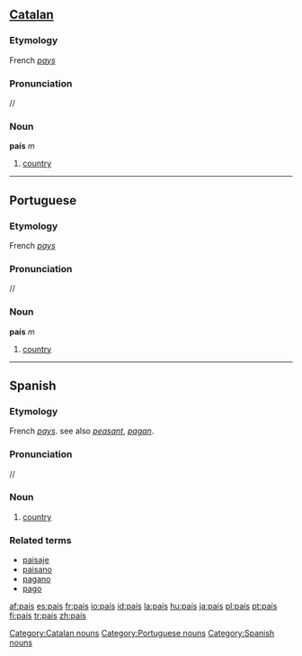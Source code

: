 {{see|pais}}
==[[Catalan]]==

===Etymology===
French ''[[pays]]''

===Pronunciation===
/{{IPAchar|paˈis}}/

===Noun===
'''país''' ''m''

# [[country]]

[[Category:Catalan nouns]]

----

==Portuguese==

===Etymology===
French ''[[pays]]''

===Pronunciation===
/{{IPAchar|paˈis}}/

===Noun===
'''país''' ''m''

# [[country]]

[[Category:Portuguese nouns]]

----

==Spanish==

===Etymology===
French ''[[pays]]''. see also ''[[peasant]]'', ''[[pagan]]''.

===Pronunciation===
/{{IPAchar|paˈis}}/

===Noun===
{{es-noun-m|pl=países}}

# [[country]]

===Related terms===
*[[paisaje]]
*[[paisano]]
*[[pagano]]
*[[pago]]

[[Category:Spanish nouns]]

[[af:país]]
[[es:país]]
[[fr:país]]
[[io:país]]
[[id:país]]
[[la:país]]
[[hu:país]]
[[ja:país]]
[[pl:país]]
[[pt:país]]
[[fi:país]]
[[tr:país]]
[[zh:país]]